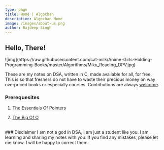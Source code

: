 ```yaml
---
type: page
title: Home | Algochan
description: Algochan Home
image: /images/about-us.png
author: Rajdeep Singh
---
```


## Hello, There!

<div className="opacity-90">
![img](https://raw.githubusercontent.com/cat-milk/Anime-Girls-Holding-Programming-Books/master/Algorithms/Miku_Reading_DPV.jpg)
</div>

These are my notes on DSA, written in C, made available for all, for free. This is so that freshers do not have to waste their precious money on way overpriced books or especially courses. Contributions are always [welcome](https://github.com/namishh/algochan).

### Prerequesites

01.  [The Essentials Of Pointers](/pre/pointers)

<div className="sep">
</div>

02.  [The Big Of O](/pre/o)

<br/>
### Disclaimer
I am not a god in DSA, I am just a student like you. I am learning and sharing my notes with you. If you find any mistakes, please let me know. I will be happy to correct them.
